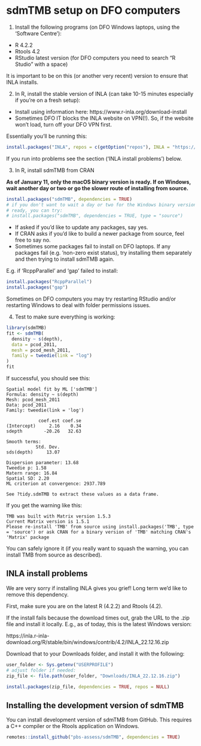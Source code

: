 # sdmTMB setup on DFO computers

1. Install the following programs (on DFO Windows laptops, using the 'Software Centre'):

- R 4.2.2
- Rtools 4.2
- RStudio latest version (for DFO computers you need to search "R Studio" with a space)

It is important to be on this (or another very recent) version to ensure that INLA installs.

2. In R, install the stable version of INLA (can take 10-15 minutes especially if you're on a fresh setup):

- Install using information here: https://www.r-inla.org/download-install
- Sometimes DFO IT blocks the INLA website on VPN(!). So, if the website won't load, turn off your DFO VPN first.

Essentially you'll be running this:

```r
install.packages("INLA", repos = c(getOption("repos"), INLA = "https://inla.r-inla-download.org/R/stable"), dependencies = TRUE)
```

If you run into problems see the section ('INLA install problems') below.

3. In R, install sdmTMB from CRAN

**As of January 11, only the macOS binary version is ready. If on Windows, wait another day or two or go the slower route of installing from source.**

```r
install.packages("sdmTMB", dependencies = TRUE)
# if you don't want to wait a day or two for the Windows binary version to be
# ready, you can try:
# install.packages("sdmTMB", dependencies = TRUE, type = "source")
```

- If asked if you'd like to update any packages, say yes.
- If CRAN asks if you'd like to build a newer package from source, feel free to say no.
- Sometimes some packages fail to install on DFO laptops. If any packages fail (e.g. 'non-zero exist status), try installing them separately and then trying to install sdmTMB again.

E.g. if 'RcppParallel' and 'gap' failed to install:

```r
install.packages("RcppParallel")
install.packages("gap")
```

Sometimes on DFO computers you may try restarting RStudio and/or restarting Windows to deal with folder permissions issues.

4. Test to make sure everything is working:

```r
library(sdmTMB)
fit <- sdmTMB(
  density ~ s(depth),
  data = pcod_2011, 
  mesh = pcod_mesh_2011,
  family = tweedie(link = "log")
)
fit
```

If successful, you should see this:

```
Spatial model fit by ML ['sdmTMB']
Formula: density ~ s(depth)
Mesh: pcod_mesh_2011
Data: pcod_2011
Family: tweedie(link = 'log')
 
            coef.est coef.se
(Intercept)     2.16    0.34
sdepth        -20.26   32.63

Smooth terms:
           Std. Dev.
sds(depth)     13.07

Dispersion parameter: 13.68
Tweedie p: 1.58
Matern range: 16.84
Spatial SD: 2.20
ML criterion at convergence: 2937.789

See ?tidy.sdmTMB to extract these values as a data frame.
```

If you get the warning like this:

```
TMB was built with Matrix version 1.5.3
Current Matrix version is 1.5.1
Please re-install 'TMB' from source using install.packages('TMB', type = 'source') or ask CRAN for a binary version of 'TMB' matching CRAN's 'Matrix' package
```

You can safely ignore it (if you really want to squash the warning, you can install TMB from source as described).

## INLA install problems

We are very sorry if installing INLA gives you grief! Long term we'd like to remove this dependency.

First, make sure you are on the latest R (4.2.2) and Rtools (4.2).

If the install fails because the download times out, grab the URL to the .zip file and install it locally. E.g., as of today, this is the latest Windows version:

https://inla.r-inla-download.org/R/stable/bin/windows/contrib/4.2/INLA_22.12.16.zip 

Download that to your Downloads folder, and install it with the following:

```r
user_folder <- Sys.getenv("USERPROFILE")
# adjust folder if needed:
zip_file <- file.path(user_folder, "Downloads/INLA_22.12.16.zip")

install.packages(zip_file, dependencies = TRUE, repos = NULL)
```

## Installing the development version of sdmTMB

You can install development version of sdmTMB from GitHub. This requires a C++ compiler or the Rtools application on Windows.

```r
remotes::install_github("pbs-assess/sdmTMB", dependencies = TRUE)
```
